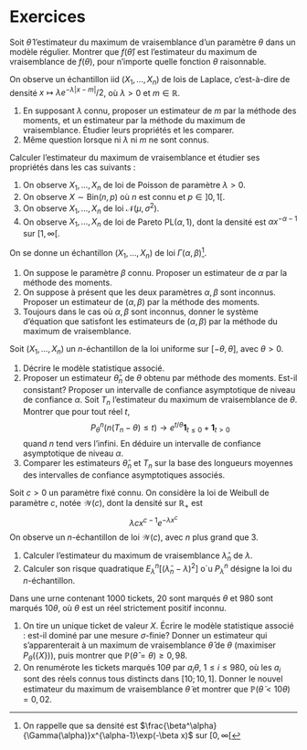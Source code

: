 # Exercices {.unnumbered}


:::{#exr-mlef}

Soit $\hat{\theta}$ l'estimateur du maximum de vraisemblance d'un paramètre $\theta$ dans un modèle régulier. Montrer que $f(\hat{\theta})$ est l'estimateur du maximum de vraisemblance de $f(\theta)$, pour n'importe quelle fonction $\theta$ raisonnable. 

:::

:::{#exr-laplace}

On observe un échantillon iid $(X_1, \dotsc, X_n)$ de lois de Laplace, c'est-à-dire de densité $x\mapsto \lambda e^{-\lambda|x-m|} / 2$, où $\lambda>0$ et $m\in \mathbb{R}$. 

1. En supposant $\lambda$ connu, proposer un estimateur de $m$ par la méthode des moments, et un estimateur par la méthode du maximum de vraisemblance.  Étudier leurs propriétés et les comparer. 
2. Même question lorsque ni $\lambda$ ni $m$ ne sont connus. 

:::

:::{#exr-exemv}

Calculer l'estimateur du maximum de vraisemblance et étudier ses propriétés dans les cas suivants : 
 
1. On observe $X_1, \dotsc, X_n$ de loi de Poisson de paramètre $\lambda>0$. 
2. On observe $X \sim \mathrm{Bin}(n,p)$ où $n$ est connu et $p\in ]0,1[$. 
3. On observe $X_1, \dotsc, X_n$ de loi $\mathscr{N}(\mu,\sigma^2)$. 
4. On observe $X_1, \dotsc, X_n$ de loi de Pareto $\mathrm{PL}(\alpha,1)$, dont la densité est $\alpha x^{-\alpha-1}$ sur $[1,\infty[$. 

:::

:::{#exr-gammaemv}

On se donne un échantillon $(X_1,\dots,X_n)$ de loi $\Gamma(\alpha, \beta)$^[On rappelle que sa densité est $\frac{\beta^\alpha}{\Gamma(\alpha)}x^{\alpha-1}\exp(-\beta x)$ sur $[0,\infty[$].

1. On suppose le paramètre $\beta$ connu. Proposer un estimateur de $\alpha$ par la méthode des moments.
2. On suppose à présent que les deux paramètres $\alpha, \beta$ sont inconnus. Proposer un estimateur de $(\alpha,\beta)$ par la méthode des moments.
3. Toujours dans le cas où $\alpha, \beta$ sont inconnus, donner le système d'équation que satisfont les estimateurs de $(\alpha, \beta)$ par la méthode du maximum de vraisemblance.

:::

:::{#exr-unifemv}

Soit $(X_1,\dots,X_n)$ un $n$-échantillon de la loi uniforme
sur $[-\theta,\theta]$, avec $\theta>0$. 

1. Décrire le modèle statistique associé.
2. Proposer un estimateur  $\hat \theta_n$ de $\theta$ obtenu par 
méthode des moments. Est-il consistant? Proposer un intervalle de confiance asymptotique de niveau de confiance $\alpha$.
\item Soit $T_n$ l'estimateur du maximum de vraisemblance de $\theta$. Montrer que pour tout réel $t$, 
$$P_\theta^n\left(n(T_n-\theta)\leq t\right)\to e^{t/\theta}
\mathbf{1}_{t\leq 0}+\mathbf{1}_{t> 0}$$
quand $n$ tend vers l'infini. En déduire un intervalle de confiance asymptotique de niveau $\alpha$.
3. Comparer les estimateurs $\hat \theta_n$ et $T_n$ sur la base des longueurs moyennes des intervalles de confiance asymptotiques associés.

:::

:::{#exr-weibullemv}

Soit $c>0$ un paramètre fixé connu. On considère la loi de Weibull de paramètre $c$, notée $\mathscr{W}(c)$, dont la densité sur $\mathbb{R}_+$ est
$$\lambda c x^{c-1}e^{-\lambda x^c}$$
On observe un $n$-échantillon de loi $\mathscr{W}(c)$, avec $n$ plus grand que 3.

1. Calculer l'estimateur du maximum  de vraisemblance  $\hat \lambda_n$ de $\lambda$.
2. Calculer son risque quadratique
$E_\lambda^n\left[(\hat \lambda_n-\lambda)^2\right]$ o\`u $P_\lambda^n$ désigne la loi du $n$-échantillon.


:::


:::{#exr-buse}

Dans une urne contenant 1000 tickets, 20 sont marqués $\theta$ et 980 sont marqués  $10\theta$, où $\theta$ est un réel strictement positif inconnu.

1. On tire un unique ticket de valeur $X$. Écrire le modèle statistique associé : est-il dominé par une mesure $\sigma$-finie?  Donner un estimateur qui s'apparenterait à un maximum de vraisemblance $\hat{\theta}$ de $\theta$ (maximiser $P_\theta(\{X\})$), puis montrer que $\mathbb{P}(\hat{\theta}=\theta)\geq 0,98.$
2.  On renumérote les tickets marqués $10\theta$ par $a_i \theta$, $1 \leq i \leq 980$, où les $a_i$ sont des réels connus tous distincts dans $[10;10,1]$. Donner le nouvel estimateur du maximum de vraisemblance $\tilde{\theta}$ et montrer que $\mathbb{P}(\tilde{\theta}<10 \theta)=0,02.$

:::
